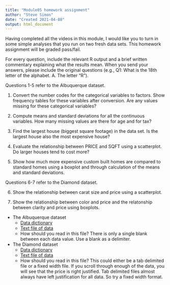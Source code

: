 ```yaml
---
title: "Module05 homework assignment"
author: "Steve Simon"
date: "Created 2021-04-08"
output: html_document
---
```


Having completed all the videos in this module, I would like you to turn in some simple analyses that you run on two fresh data sets. This homework assignment will be graded pass/fail.

For every question, include the relevant R output and a brief written commentary explaining what the results mean. When you send your answers, please include the original questions (e.g., Q1: What is the 18th letter of the alphabet. A. The letter “R”).

Questions 1-5 refer to the Albuquerque dataset.

1. Convert the number codes for the categorical variables to factors. Show frequency tables for these variables after conversion. Are any values missing for these categorical variables?

2. Compute means and standard deviations for all the continuous variables. How many missing values are there for age and for tax?

3. Find the largest house (biggest square footage) in the data set. Is the largest house also the most expensive house?

4. Evaluate the relationship between PRICE and SQFT using a scatterplot. Do larger houses tend to cost more?

5. Show how much more expensive custom built homes are compared to standard homes using a boxplot and through calculation of the means and standard deviations.

Questions 6-7 refer to the Diamond dataset.

6. Show the relationship between carat size and price using a scatterplot.

7. Show the relationship between color and price and the relatonship between clarity and price using boxplots.

+ The Albuquerque dataset
  + [Data dictionary][git1]
  + [Text file of data][git2]
  + How should you read in this file? There is only a single blank between each data value. Use a blank as a delimiter.

+ The Diamond dataset
  + [Data dictionary][git3]
  + [Text file of data][git4]
  + How should you read in this file? This could either be a tab delimited file or a fixed width file. If you scroll through enough of the data, you will see that the price is right justified. Tab delimited files almost always have left justification for all data. So try a fixed width format.

[git1]: http://www.pmean.com/introduction-to-r/data/albuquerque-data-dictionary.txt
[git2]: http://www.pmean.com/introduction-to-r/data/albuquerque-housing.txt
[git3]: http://jse.amstat.org/v9n2/4C.txt
[git4]: http://jse.amstat.org/v9n2/4Cdata.txt
